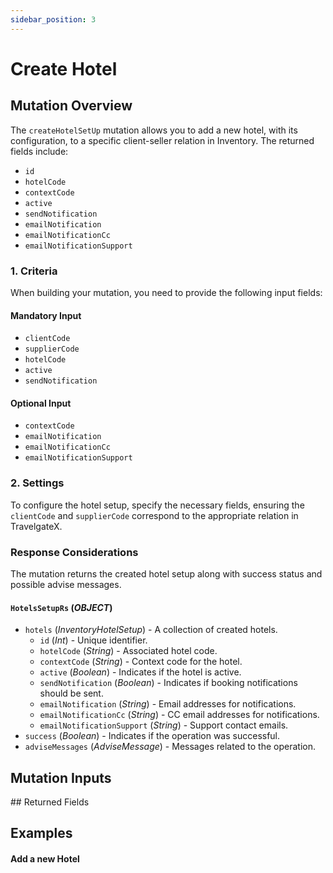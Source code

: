 ```yaml
---
sidebar_position: 3
---
```








































# Create Hotel

## Mutation Overview

The `createHotelSetUp` mutation allows you to add a new hotel, with its configuration, to a specific client-seller relation in Inventory. The returned fields include:

* `id`
* `hotelCode`
* `contextCode`
* `active`
* `sendNotification`
* `emailNotification`
* `emailNotificationCc`
* `emailNotificationSupport`

### 1. Criteria

When building your mutation, you need to provide the following input fields:

#### Mandatory Input
* `clientCode`
* `supplierCode`
* `hotelCode`
* `active`
* `sendNotification`

#### Optional Input
* `contextCode`
* `emailNotification`
* `emailNotificationCc`
* `emailNotificationSupport`

### 2. Settings

To configure the hotel setup, specify the necessary fields, ensuring the `clientCode` and `supplierCode` correspond to the appropriate relation in TravelgateX.

### Response Considerations

The mutation returns the created hotel setup along with success status and possible advise messages.

#### `HotelsSetupRs` (*OBJECT*)
* `hotels` (*InventoryHotelSetup*) - A collection of created hotels.
    * `id` (*Int*) - Unique identifier.
    * `hotelCode` (*String*) - Associated hotel code.
    * `contextCode` (*String*) - Context code for the hotel.
    * `active` (*Boolean*) - Indicates if the hotel is active.
    * `sendNotification` (*Boolean*) - Indicates if booking notifications should be sent.
    * `emailNotification` (*String*) - Email addresses for notifications.
    * `emailNotificationCc` (*String*) - CC email addresses for notifications.
    * `emailNotificationSupport` (*String*) - Support contact emails.
* `success` (*Boolean*) - Indicates if the operation was successful.
* `adviseMessages` (*AdviseMessage*) - Messages related to the operation.


## Mutation Inputs

<InventoryHotelsSetupCreateInput />
## Returned Fields

<HotelsSetupRs />


## Examples

#### Add a new Hotel

<GraphqlSample query={createHotelSetUpMutation} variables={createHotelSetUpVariables} />